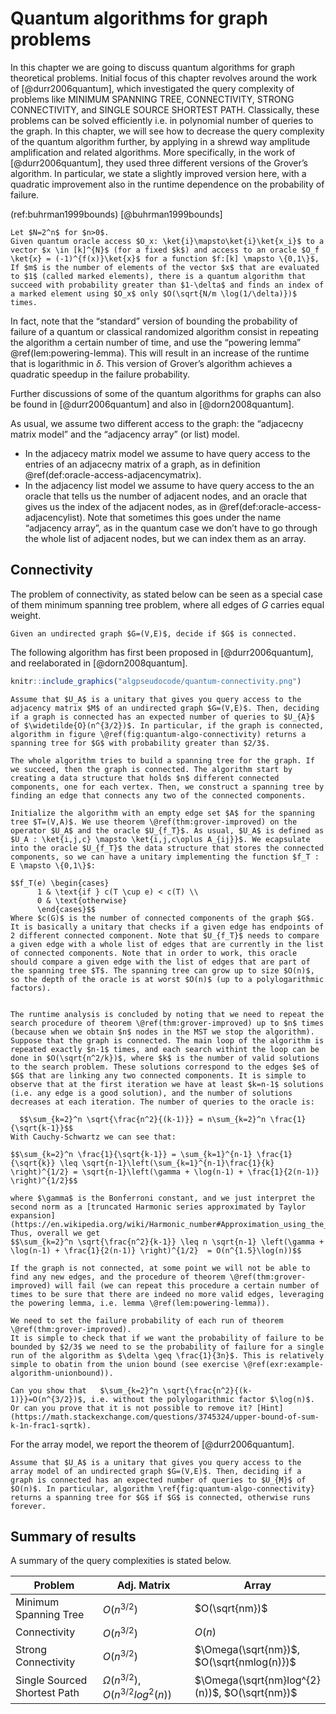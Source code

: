 # Quantum algorithms for graph problems {#chap-graphs}

In this chapter we are going to discuss quantum algorithms for graph theoretical problems. Initial focus of this chapter revolves around the work of [@durr2006quantum], which investigated the query complexity of problems like MINIMUM SPANNING TREE, CONNECTIVITY, STRONG CONNECTIVITY, and SINGLE SOURCE SHORTEST PATH. Classically, these problems can be solved efficiently i.e. in polynomial number of queries to the graph. In this chapter, we will see how to decrease the query complexity of the quantum algorithm further, by applying in a shrewd way amplitude amplification and related algorithms.
More specifically, in the work of [@durr2006quantum], they used three different versions of the Grover's algorithm. In particular, we state a slightly improved version here, with a quadratic improvement also in the runtime dependence on the probability of failure.

(ref:buhrman1999bounds) [@buhrman1999bounds]

```theorem
Let $N=2^n$ for $n>0$.
Given quantum oracle access $O_x: \ket{i}\mapsto\ket{i}\ket{x_i}$ to a vector $x \in [k]^{N}$ (for a fixed $k$) and access to an oracle $O_f \ket{x} = (-1)^{f(x)}\ket{x}$ for a function $f:[k] \mapsto \{0,1\}$, If $m$ is the number of elements of the vector $x$ that are evaluated to $1$ (called marked elements), there is a quantum algorithm that succeed with probability greater than $1-\delta$ and finds an index of a marked element using $O_x$ only $O(\sqrt{N/m \log(1/\delta)})$ times.
```

In fact, note that the "standard" version of bounding the probability of failure of a quantum or classical randomized algorithm consist in repeating the algorithm a certain number of time, and use the "powering lemma" \@ref(lem:powering-lemma). This will result in an increase of the runtime that is logarithmic in $\delta$. This version of Grover's algorithm achieves a quadratic speedup in the failure probability.

Further discussions of some of the quantum algorithms for graphs can also be found in [@durr2006quantum] and also in [@dorn2008quantum].


As usual, we assume two different access to the graph: the "adjacecny matrix model" and the "adjacency array" (or list) model.

- In the adjacecy matrix model we assume to have query access to the entries of an adjacecny matrix of a graph, as in definition \@ref(def:oracle-access-adjacencymatrix).
- In the adjacency list model we assume to have query access to the an oracle that tells us the number of adjacent nodes, and an oracle that gives us the index of the adjacent nodes, as in \@ref(def:oracle-access-adjacencylist). Note that sometimes this goes under the name "adjacency array", as in the quantum case we don't have to go through the whole list of adjacent nodes, but we can index them as an array.


<!-- The problem of the minimum spanning tree problem is stated below.  -->

<!-- ```{definition, probminspantree, name="Minimum Spanning Tree"} -->
<!-- Given an undirected and weighted graph $G$ with $N$ vertices and its weighted matrix, we wish to find the edge set $E(G)$ of a minimum spanning tree of $G$ that has the smallest weight.  -->
<!-- ``` -->

<!-- Classically, this problem is solved Boruvka's algorithm [@de2019quantum, @bondy2008graphtheory]. This algorithm works because of a simple fact about connected graph as stated below. -->

<!-- ```{lemma, factingraphtheory, name="Fact in graph theory"} -->
<!-- Let $U ⊂ V$ be a set of vertices of a connected graph $G = (V,E)$ and let $e$ be a minimum weight edge of $(U × \bar U ∩ E$. Then there is a minimum spanning tree containing $e$. -->

<!-- ``` -->

<!-- ```{proof} -->
<!-- This proof requires to show there exists a spanning tree in graph $G$ such that it has minimum weight of all possible others. Firstly, the existence of a spanning tree in $G$ is clear because a connected graph automatically implies a spanning tree exists.  -->

<!-- We can prove the minimum weight edge $e$ is in the minimum spanning tree by contradiction. Assume that a minimum spanning tree does not contain $e$. This implies that $e$ must be connected to vertices that are not in $U$ so that $G$ is a disconnected graph. This is a contradiction because $G$ is already connected. Next, we need to show that there exists a minimum spanning tree contains the smallest weight. Assume all others edges in $G$ except $e$ has greater or equal weights. Because $e$ is the edge that has the minimal weight and a minimum spanning tree requires all vertices to be covered, there must be at least one spanning tree that uses $e$ as one of its edges. -->
<!-- ``` -->

<!-- ### The algorithm in the adjacency array model -->

<!-- ````{theorem, algo-mst, name="Quantum algorithm for minimum-spanning-tree"} -->
<!-- Assume to have query access to the adjacency matrix $M$ of an undirected graph $G=(V,E)$. Then the algorithm in \ref{fig:quantum-algo-mst} outputs the edge set of a minimum spanning tree of $G$ with probability at least $\frac{1}{4}. The algorithm uses $O(\sqrt{nm})$ in the array model and $O(n^{\frac{3}{2}})$ in the array model [@de2019quantum].  -->
<!-- ``` -->


<!-- ```{proof} -->

<!-- <!-- There are two inputs: the weighted matrix $\sum_{i = 0}^{i = 2m-1}\sum_{j = 0}^{j = N}{w_{ij}}$ and the list of outward edges of each vertex (the array model input) denoted as $e_{1} = {1, 2, ..., 2m-1}$. Recall we only encode the edges $2m -1$ times because each is encoded twice. In the paper, it applies two functions $f$ and $g$: -->

<!-- <!-- $f(m) -> w_{m}$ (maps each edge to its corresponding weight)\\ -->
<!-- <!-- $g(m) -> k $ (maps each edge to the spanning tree $T_{j}$ -->

<!-- <!-- From the perspective of the initialization for Find Min, it means there will be two operators acting to form the initial state. Therefore, -->

<!-- <!-- 1. Initialize:\\ -->
<!-- <!-- $W|0> = \sum_{i = 0}^{2m-1}{|e_{i}, w_{i}>}$\\ -->
<!-- <!-- $U|0> = \sum_{k = 1}^{N}|T_{j}>$ such that $|T_{j}>$ represents each spanning forest $T_{j}$\\ -->

<!-- <!-- while: $i != N$ (it has not investigated all vertices of $G$) -->

<!-- <!-- 2. Apply the Find Min subroutine using $\sum_{k = 1}^{N}|T_{j}>$ as input. Each iteration will find the smallest weighted edge for each vertex $i$ up until $N$ -->

<!-- <!-- 3. Output the edge set $E$ of a minimum spanning tree -->

<!-- <!-- ## How the Finding the Minimum subroutine is used in the Minimum Spanning Tree problem -->

<!-- <!-- In the array model, suppose there are $m_{i}$ edges coming out for vertex $i$. For each increment of $l$, apply the operator $O_{i}$ from the oracle such that\\ -->

<!-- <!-- $O_{i}|T_{j}> = \sum_{i = 1}^{k}{p_{i}|e_{i}>}$ where $p_{i}$ represents the probability amplitude such that $e_{i}$ is a minimum edge.  -->

<!-- <!-- Apply "finding the minimum value algorithm" to find the smallest possible weighted edge $e_ij$ -->

<!-- <!-- Interrupt the algorithm when it reaches $l = (l+2)c\sqrt{km}$ -->


<!-- ``` -->





<!-- WHEN THE CODE OF LATEX WITH THE ALGORITHM IS READY AND COMPILED -->
<!-- ```{r, quantum-algo-mst, fig.cap="Algorithm for graph minimum spannig trees", echo=FALSE} -->
<!-- knitr::include_graphics("algpseudocode/quantum-mst") -->
<!-- ``` -->


<!-- WHEN THE CODE OF LATEX WITH THE ALGORITHM IS READY AND COMPILED -->
<!-- ```{r, quantum-algo-mst, fig.cap="Algorithm for graph minimum spannig trees", echo=FALSE} -->
<!-- knitr::include_graphics("algpseudocode/quantum-mst") -->
<!-- ``` -->


## Connectivity

The problem of connectivity, as stated below can be seen as a special case of them minimum spanning tree problem, where all edges of $G$ carries equal weight.

```definition
Given an undirected graph $G=(V,E)$, decide if $G$ is connected.
```


The following algorithm has first been proposed in [@durr2006quantum], and reelaborated in [@dorn2008quantum].


```r
knitr::include_graphics("algpseudocode/quantum-connectivity.png")
```


```theorem
Assume that $U_A$ is a unitary that gives you query access to the adjacency matrix $M$ of an undirected graph $G=(V,E)$. Then, deciding if a graph is connected has an expected number of queries to $U_{A}$ of $\widetilde{O}(n^{3/2})$. In particular, if the graph is connected, algorithm in figure \@ref(fig:quantum-algo-connectivity) returns a spanning tree for $G$ with probability greater than $2/3$.
```


```proof
The whole algorithm tries to build a spanning tree for the graph. If we succeed, then the graph is connected. The algorithm start by creating a data structure that holds $n$ different connected components, one for each vertex. Then, we construct a spanning tree by finding an edge that connects any two of the connected components.

Initialize the algorithm with an empty edge set $A$ for the spanning tree $T=(V,A)$. We use theorem \@ref(thm:grover-improved) on the operator $U_A$ and the oracle $U_{f_T}$. As usual, $U_A$ is defined as $U_A : \ket{i,j,c} \mapsto \ket{i,j,c\oplus A_{ij}}$. We ecapsulate into the oracle $U_{f_T}$ the data structure that stores the connected components, so we can have a unitary implementing the function $f_T : E \mapsto \{0,1\}$:

$$f_T(e) \begin{cases}
      1 & \text{if } c(T \cup e) < c(T) \\
      0 & \text{otherwise}
      \end{cases}$$
Where $c(G)$ is the number of connected components of the graph $G$. It is basically a unitary that checks if a given edge has endpoints of 2 different connected component. Note that $U_{f_T}$ needs to compare a given edge with a whole list of edges that are currently in the list of connected components. Note that in order to work, this oracle should compare a given edge with the list of edges that are part of the spanning tree $T$. The spanning tree can grow up to size $O(n)$, so the depth of the oracle is at worst $O(n)$ (up to a polylogarithmic factors).


The runtime analysis is concluded by noting that we need to repeat the search procedure of theorem \@ref(thm:grover-improved) up to $n$ times (because when we obtain $n$ nodes in the MST we stop the algorithm). Suppose that the graph is connected. The main loop of the algorithm is repeated exactly $n-1$ times, and each search withint the loop can be done in $O(\sqrt{n^2/k})$, where $k$ is the number of valid solutions to the search problem. These solutions correspond to the edges $e$ of $G$ that are linking any two connected components. It is simple to observe that at the first iteration we have at least $k=n-1$ solutions (i.e. any edge is a good solution), and the number of solutions decreases at each iteration. The number of queries to the oracle is:

  $$\sum_{k=2}^n \sqrt{\frac{n^2}{(k-1)}} = n\sum_{k=2}^n \frac{1}{\sqrt{k-1}}$$
With Cauchy-Schwartz we can see that:

$$\sum_{k=2}^n \frac{1}{\sqrt{k-1}} = \sum_{k=1}^{n-1} \frac{1}{\sqrt{k}} \leq \sqrt{n-1}\left(\sum_{k=1}^{n-1}\frac{1}{k} \right)^{1/2} = \sqrt{n-1}\left(\gamma + \log(n-1) + \frac{1}{2(n-1)} \right)^{1/2}$$

where $\gamma$ is the Bonferroni constant, and we just interpret the second norm as a [truncated Harmonic series approximated by Taylor expansion](https://en.wikipedia.org/wiki/Harmonic_number#Approximation_using_the_Taylor_series_expansion). Thus, overall we get
$$\sum_{k=2}^n \sqrt{\frac{n^2}{k-1}} \leq n \sqrt{n-1} \left(\gamma + \log(n-1) + \frac{1}{2(n-1)} \right)^{1/2}  = O(n^{1.5}\log(n))$$

If the graph is not connected, at some point we will not be able to find any new edges, and the procedure of theorem \@ref(thm:grover-improved) will fail (we can repeat this procedure a certain number of times to be sure that there are indeed no more valid edges, leveraging the powering lemma, i.e. lemma \@ref(lem:powering-lemma)).

We need to set the failure probability of each run of theorem \@ref(thm:grover-improved).
It is simple to check that if we want the probability of failure to be bounded by $2/3$ we need to se the probability of failure for a single run of the algorithm as $\delta \geq \frac{1}{3n}$. This is relatively simple to obatin from the union bound (see exercise \@ref(exr:example-algorithm-unionbound)).

```


```exercise
Can you show that   $\sum_{k=2}^n \sqrt{\frac{n^2}{(k-1)}}=O(n^{3/2})$, i.e. without the polylogarithmic factor $\log(n)$. Or can you prove that it is not possible to remove it? [Hint](https://math.stackexchange.com/questions/3745324/upper-bound-of-sum-k-1n-frac1-sqrtk).
```


For the array model, we report the theorem of [@durr2006quantum].

```theorem
Assume that $U_A$ is a unitary that gives you query access to the array model of an undirected graph $G=(V,E)$. Then, deciding if a graph is connected has an expected number of queries to $U_{M}$ of $O(n)$. In particular, algorithm \ref{fig:quantum-algo-connectivity} returns a spanning tree for $G$ if $G$ is connected, otherwise runs forever.
```


## Summary of results

A summary of the query complexities is stated below.


Problem  | Adj. Matrix | Array
------------- | ------------- | -------------
Minimum Spanning Tree  | $O(n^{3/2})$   | $O(\sqrt{nm})$
Connectivity  | $O(n^{3/2})$  | $O(n)$
Strong Connectivity  | $O(n^{3/2})$   | $\Omega(\sqrt{nm})$, $O(\sqrt{nmlog(n)})$
Single Sourced Shortest Path  |$\Omega(n^{3/2})$, $O(n^{3/2}log^{2}(n))$ | $\Omega(\sqrt{nm}log^{2}(n))$, $O(\sqrt{nm})$


<!-- # Extra -->

<!-- $sum(n/sqrt(k-1) = n + n/sqrt(2) + ... + n/sqrt(n-1)$ Because n and k must be positive numbers, we will have the following argument:$n + n/sqrt(2) + ... + n/sqrt(n-1) > 0$ -->
<!-- $nsqrt(n-1) + nsqrt(n-1)/sqrt(2) + ... + n > 0$ (multiply both sides by sqrt(n-1), this is valid because sqrt(n-1) > 0 )Now, notice the biggest term in this series is $nsqrt(n-1)$. In the big-oh notation type of proof, we only consider the largest term. We will then have the following argument:nsqrt(n-1) < nsqrt(n) = n^(3/2)Therefore, this series is in the order of $O(n^{3/2})$ -->